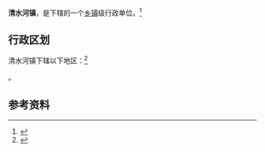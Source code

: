 {{中国乡级行政区|65/40/23/101/000}}

'''清水河镇'''，是{{PRC admin/fullname|65/40/23/101/000|3}}下辖的一个[[乡镇|乡镇]]级行政单位。<ref>{{PRC admin/ref sgc|{{PRC admin/parent|65/40/23/101/000}}}}</ref>

== 行政区划 ==

清水河镇下辖以下地区：<ref>{{PRC admin/ref sgc|65/40/23/101/000}}</ref>

{{PRC admin/children|65/40/23/101/000}}。

== 参考资料 ==

{{reflist}}

{{行政区划小作品}}
{{PRC admin/navcat|65/40/23/101/000}}